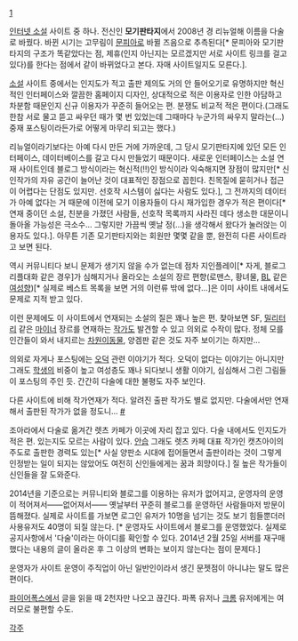 [http://dasool.com]

[[인터넷 소설]] 사이트 중 하나. 전신인 '''모기판타지'''에서 2008년 경 리뉴얼해 이름을 다술로 바꿨다. 바뀐 시기는 고무림이 [[문피아]]로 바뀔 즈음으로 추측된다[* 문피아와 모기판타지의 구조가 똑같았다는 점, 제휴(인지 아닌지는 모르겠지만 서로 사이트 링크를 걸고 있다)를 한다는 점에서 같이 바뀌었다고 본다. 자매 사이트일지도 모른다.].

[[소설]] 사이트 중에서는 인지도가 적고 출판 제의도 거의 안 들어오기로 유명하지만 혁신적인 인터페이스와 깔끔한 홈페이지 디자인, 상대적으로 적은 이용자로 인한 아담하고 차분함 때문인지 신규 이용자가 꾸준히 들어오는 편. 분쟁도 비교적 적은 편이다.(그래도 한참 서로 물고 뜯고 싸우던 때가 몇 번 있었는데 그때마다 누군가의 싸우지 말라는(...) 중재 포스팅이라든가로 어떻게 마무리 되고는 했다.)

리뉴얼이라기보다는 아예 다시 만든 거에 가까운데, 그 당시 모기판타지에 있던 모든 인터페이스, 데이터베이스를 갈고 다시 만들었기 때문이다. 새로운 인터페이스는 소설 연재 사이트인데 블로그 방식이라는 혁신적(!!)인 방식이라 익숙해지면 장점이 많지만[* 신인작가의 자유 공간이 늘어난 것이 대표적인 장점으로 꼽힌다. 친목질에 묻히거나 접근이 어렵다는 단점도 있지만. 선호작 시스템이 싫다는 사람도 있다.], 그 전까지의 데이터가 아예 없다는 거 때문에 이전에 모기 이용자들이 다시 재가입한 경우가 적은 편이다[* 연재 중이던 소설, 친분을 가졌던 사람들, 선호작 목록까지 사라진 데다 생소한 대문이니 돌아올 가능성은 극소수... 그렇지만 가끔씩 옛날 정(...)을 생각해서 왔다가 눌러앉는 이용자도 있다.]. 아무튼 기존 모기판타지와는 회원만 몇몇 같을 뿐, 완전히 다른 사이트라고 보면 된다.
 
역시 커뮤니티다 보니 문제가 생기지 않을 수가 없는데 점차 지인플레이[* 자게, 블로그 리플대화 같은 경우]가 심해지거나 올라오는 소설의 장르 편향(로맨스, 황녀물, [[BL]] 같은 [[여성향]])[* 실제로 베스트 목록을 보면 거의 이런류 밖에 없다...]은 이미 사이트 내에서도 문제로 지적 받고 있다.

이런 문제에도 이 사이트에서 연재되는 소설의 질은 꽤나 높은 편. 찾아보면 SF, [[밀리터리]] 같은 [[마이너]] 장르를 연재하는 [[작가]]도 발견할 수 있고 의외로 수작이 많다. 정체 모를 인간들이 와서 내지르는 [[차원이동물]], 양겜판 같은 것도 자주 보이기는 하지만...

의외로 자게나 포스팅에는 [[오덕]] 관련 이야기가 적다. 오덕이 없다는 이야기는 아니지만 그래도 [[학생]]의 비중이 높고 여성층도 꽤나 되다보니 생활 이야기, 심심해서 그린 그림들이 포스팅의 주인 듯. 간간히 다술에 대한 불평도 자주 보인다.

다른 사이트에 비해 작가연재가 적다. 알려진 출판 작가도 별로 없지만. 다술에서만 연재해서 출판된 작가가 없을 정도니... [http://dasool.com/bbs/board.php?bo_table=bo_free&wr_id=342274&sca=&sfl=wr_subject%7C%7Cwr_content&stx=%EB%A0%9B%EC%B8%A0&sop=and%2F&spt=-34942 #]

조아라에서 다술로 옮겨간 렛츠 카페가 이곳에 자리 잡고 있다. 다술 내에서도 인지도가 적은 편. 있는지도 모르는 사람이 있다. [[안습]] 그래도 렛츠 카페 대표 작가인 캣츠아이의 주도로 출판한 경력도 있는[* 사실 양판소 시대에 접어들면서 출판이라는 것이 그렇게 인정받는 일이 되지는 않았어도 여전히 신인들에게는 꿈과 희망이다.] 질 높은 작가들이 신인들을 잘 도와준다.

2014년을 기준으로는 커뮤니티와 블로그를 이용하는 유저가 없어지고, 운영자의 운영이 적어져서­――없어져서―― 옛날부터 꾸준히 블로그를 운영하던 사람들마저 방문이 뜸해졌다. 실제로 사이트를 가보면 로그인 유저가 10명을 넘기는 것도 보기 힘들뿐더러 사용유저도 40명이 되질 않는다. [* 운영자도 사이트에서 블로그를 운영했었다. 실제로 공지사항에서 '다술'이라는 아이디를 확인할 수 있다. 2014년 2월 25일 서버를 재구매했다는 내용의 글이 올라온 후 그 이상의 변화는 보이지 않는다는 점이 문제다.]

운영자가 사이트 운영이 주직업이 아닌 일반인이라서 생긴 문젯점이 아니냐는 말도 많은편이다. 

[[파이어폭스]]에서 글을 읽을 때 2천자만 나오고 끊긴다. 파폭 유저나 [[크롬]] 유저에게는 여러모로 불편할 수도.

[[각주]]
